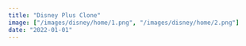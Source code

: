 ```yaml
---
title: "Disney Plus Clone"
image: ["/images/disney/home/1.png", "/images/disney/home/2.png"]
date: "2022-01-01"
---
```


<Header
  title="Disney Plus Clone"
  img="/images/disney/3.PNG"
  alt="Disney Picture"
/>
<List
  tec={["NextJS", "GraphCMS"]}
  lib={["Framer Motion", "React Modal", "TailwindCSS", "Swiper"]}
  year="2021"
  client="common:own-project"
  website="https://nextjs-disney-plus-clone.vercel.app/"
  repo="https://github.com/AguzzDev/nextjs-disney-plus-clone"
/>
<Galery
  imgs={[
    "/images/disney/4.PNG",
    "/images/disney/3.PNG",
    "/images/disney/1.PNG",
    "/images/disney/2.PNG",
    "/images/disney/5.PNG",
    "/images/disney/6.PNG",
  ]}
  alt="Disney Clone"
/>
